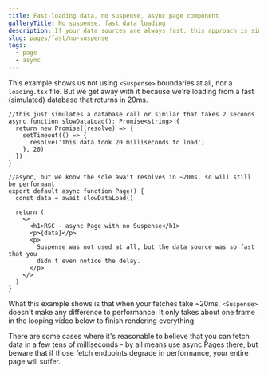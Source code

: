 ```yaml
---
title: Fast-loading data, no suspense, async page component
galleryTitle: No suspense, fast data loading
description: If your data sources are always fast, this approach is simple and fast enough
slug: pages/fast/no-suspense
tags:
  - page
  - async
---
```


This example shows us not using `<Suspense>` boundaries at all, nor a `loading.tsx` file. But we get away with it because we're loading from a fast (simulated) database that returns in 20ms.

```app/page.tsx
//this just simulates a database call or similar that takes 2 seconds
async function slowDataLoad(): Promise<string> {
  return new Promise((resolve) => {
    setTimeout(() => {
      resolve('This data took 20 milliseconds to load')
    }, 20)
  })
}

//async, but we know the sole await resolves in ~20ms, so will still be performant
export default async function Page() {
  const data = await slowDataLoad()

  return (
    <>
      <h1>RSC - async Page with no Suspense</h1>
      <p>{data}</p>
      <p>
        Suspense was not used at all, but the data source was so fast that you
        didn't even notice the delay.
      </p>
    </>
  )
}
```

What this example shows is that when your fetches take ~20ms, `<Suspense>` doesn't make any difference to performance. It only takes about one frame in the looping video below to finish rendering everything.

There are some cases where it's reasonable to believe that you can fetch data in a few tens of milliseconds - by all means use async Pages there, but beware that if those fetch endpoints degrade in performance, your entire page will suffer.
